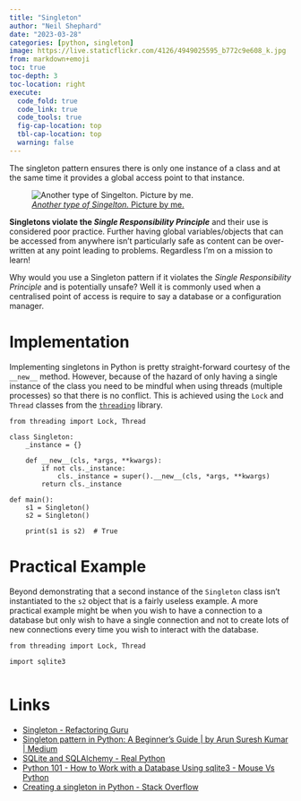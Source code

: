 ```yaml
---
title: "Singleton"
author: "Neil Shephard"
date: "2023-03-28"
categories: [python, singleton]
image: https://live.staticflickr.com/4126/4949025595_b772c9e608_k.jpg
from: markdown+emoji
toc: true
toc-depth: 3
toc-location: right
execute:
  code_fold: true
  code_link: true
  code_tools: true
  fig-cap-location: top
  tbl-cap-location: top
  warning: false
---
```


The singleton pattern ensures there is only one instance of a class and at the same time it provides a global access
point to that instance.

![[_Another type of Singelton._ Picture by me.](https://www.flickr.com/photos/slackline/4949025595/)](https://live.staticflickr.com/4126/4949025595_b772c9e608_k.jpg)

**Singletons violate the _Single Responsibility Principle_** and their use is considered poor
practice. Further having global variables/objects that can be accessed from anywhere isn't particularly safe as content
can be over-written at any point leading to problems. Regardless I'm on a mission to learn!

Why would you use a Singleton pattern if it violates the _Single Responsibility Principle_ and is potentially unsafe?
Well it is commonly used when a centralised point of access is require to say a database or a configuration manager.

# Implementation

Implementing singletons in Python is pretty straight-forward courtesy of the `__new__` method. However, because of the
hazard of only having a single instance of the class you need to be mindful when using threads (multiple processes) so
that there is no conflict. This is achieved using the `Lock` and `Thread` classes from the
[`threading`](https://docs.python.org/3/library/threading.html) library.

``` .python
from threading import Lock, Thread

class Singleton:
    _instance = {}

    def __new__(cls, *args, **kwargs):
        if not cls._instance:
            cls._instance = super().__new__(cls, *args, **kwargs)
        return cls._instance

def main():
    s1 = Singleton()
    s2 = Singleton()

    print(s1 is s2)  # True

```


# Practical Example

Beyond demonstrating that a second instance of the `Singleton` class isn't instantiated to the `s2` object that is a
fairly useless example. A more practical example might be when you wish to have a connection to a database but only
wish to have a single connection and not to create lots of new connections every time you wish to interact with the
database.

``` .python
from threading import Lock, Thread

import sqlite3


```

# Links

* [Singleton - Refactoring Guru](https://refactoring.guru/design-patterns/singleton)
* [Singleton pattern in Python: A Beginner’s Guide | by Arun Suresh Kumar | Medium](https://medium.com/@yeaske/singleton-pattern-in-python-a-beginners-guide-75e97ce75554)
* [SQLite and SQLAlchemy - Real Python](https://realpython.com/lessons/sqlite-sqlalchemy-python-overview/)
* [Python 101 - How to Work with a Database Using sqlite3 - Mouse Vs Python](https://dev.pythonlibrary.org/2021/09/30/sqlite/)
* [Creating a singleton in Python - Stack Overflow](https://stackoverflow.com/questions/6760685/creating-a-singleton-in-python)
